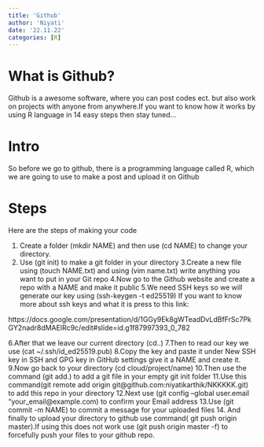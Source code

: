 ```yaml
---
title: 'Github'
author: 'Niyati'
date: '22.11.22'
categories: [R]
---
```


# What is Github?
Github is a awesome software, where you can post codes ect. but also work on projects with anyone from anywhere.If you want to know how it works by using R language in 14 easy steps then stay tuned...

# Intro
So before we go to github, there is a programming language called R, which we are going to use to make a post and upload it on Github

# Steps
Here are the steps of making your code

1. Create a folder (mkdir NAME) and then use (cd NAME) to change your directory.
2. Use (git init) to make a git folder in your directory
3.Create a new file using (touch NAME.txt) and using (vim name.txt) write anything   you want to put in your Git repo
4.Now go to the Github website and create a repo with a NAME and make it public
5.We need SSH keys so we will generate our key using (ssh-keygen -t ed25519)
If you want to know more about ssh keys and what it is press to this link:

https://docs.google.com/presentation/d/1GGy9Ek8gWTeadDvLdBfFrSc7PkGY2nadr8dMAEIRc9c/edit#slide=id.g1f87997393_0_782

6.After that we leave our current directory (cd..)
7.Then to read our key we use (cat ~/.ssh/id_ed25519.pub) 
8.Copy the key and paste it under New SSH key in SSH and GPG key in GitHub 
 settings give it a NAME and create it.
9.Now go back to your directory (cd cloud/project/name)
10.Then use the command (git add.) to add a git file in your empty git init
 folder
11.Use this command(git remote add origin git@github.com:niyatikarthik/NKKKKK.git) to add this repo in your directory
12.Next use (git config --global user.email "your_email@example.com) to confirm  your Email address
13.Use (git commit -m NAME) to commit a message for your uploaded files
14. And finally to upload your directory to github use command( git push origin  master).If using this does not work use (git push origin master -f) to forcefully push your files to  your github repo.